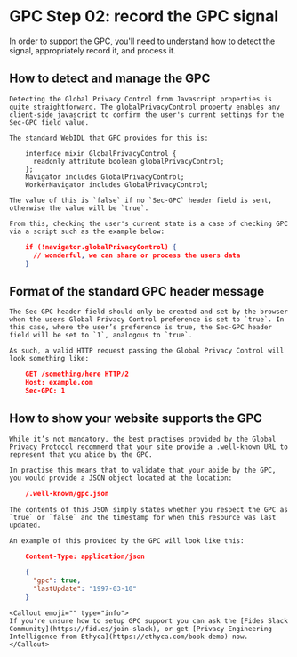 
# GPC Step 02: record the GPC signal
In order to support the GPC, you'll need to understand how to detect the signal, appropriately record it, and process it.

## How to detect and manage the GPC
    Detecting the Global Privacy Control from Javascript properties is quite straightforward. The globalPrivacyControl property enables any client-side javascript to confirm the user's current settings for the Sec-GPC field value.

    The standard WebIDL that GPC provides for this is:

```
    interface mixin GlobalPrivacyControl {
      readonly attribute boolean globalPrivacyControl;
    };
    Navigator includes GlobalPrivacyControl;
    WorkerNavigator includes GlobalPrivacyControl;
```

    The value of this is `false` if no `Sec-GPC` header field is sent, otherwise the value will be `true`. 

    From this, checking the user's current state is a case of checking GPC via a script such as the example below:

```json
    if (!navigator.globalPrivacyControl) {
      // wonderful, we can share or process the users data
    }
```

## Format of the standard GPC header message
    The Sec-GPC header field should only be created and set by the browser when the users Global Privacy Control preference is set to `true`. In this case, where the user’s preference is true, the Sec-GPC header field will be set to `1`, analogous to `true`.

    As such, a valid HTTP request passing the Global Privacy Control will look something like:


```json
    GET /something/here HTTP/2
    Host: example.com
    Sec-GPC: 1
```

## How to show your website supports the GPC
    While it’s not mandatory, the best practises provided by the Global Privacy Protocol recommend that your site provide a .well-known URL to represent that you abide by the GPC. 

    In practise this means that to validate that your abide by the GPC, you would provide a JSON object located at the location:


```json
    /.well-known/gpc.json
```

    The contents of this JSON simply states whether you respect the GPC as `true` or `false` and the timestamp for when this resource was last updated.

    An example of this provided by the GPC will look like this:


```json
    Content-Type: application/json

    {
      "gpc": true,
      "lastUpdate": "1997-03-10"
    }
```

    <Callout emoji="" type="info">
    If you're unsure how to setup GPC support you can ask the [Fides Slack Community](https://fid.es/join-slack), or get [Privacy Engineering Intelligence from Ethyca](https://ethyca.com/book-demo) now.
    </Callout>
